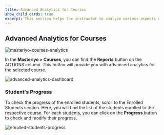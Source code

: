 ```yaml
---
title: Advanced Analytics for Courses
show_child_cards: true
excerpt: This section helps the instructor to analyze various aspects of the courses they create.
---
```


## Advanced Analytics for Courses

![masteriyo-courses-analytics](https://github.com/Masteriyo/masteriyo-docs/assets/75772539/eccf5458-fc6f-416a-a0f6-92162dbf9674)

In the **Masteriyo > Courses**, you can find the **Reports** button on the ACTIONS column. This button will provide you with advanced analytics for the selected course.

![advanced-analytics-dashboard](https://github.com/Masteriyo/masteriyo-docs/assets/75772539/44cb74e7-ddc1-44c5-938b-7afdd169daea)

### Student's Progress

To check the progress of the enrolled students, scroll to the Enrolled Students section. Here, you will find the list of the students enrolled to the respective course. For each students, you can click on the **Progress** button to check and modify their progress.

![enrolled-students-progress](https://github.com/Masteriyo/masteriyo-docs/assets/75772539/8ee29ed8-509d-407a-8365-ada797412374)
